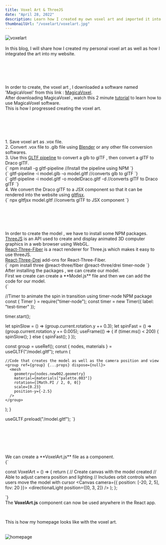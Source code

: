 ```yaml
---
title: Voxel Art & ThreeJS
date: "April 28, 2022"
description: Learn how I created my own voxel art and imported it into my website
thumbnailUrl: "/voxelart/voxelart.jpg"
---
```


<div style={{ display: "flex", justifyContent: "center" }}>
  <Image
    src="/blog-images/voxelart/voxelart.jpg"
    alt="voxelart"
    width={500}
    height={250}
  />
</div>

<br />

<div>
  In this blog, I will share how I created my personal voxel art as well as how I integrated the art into my website.
</div>

<br />

<Header text="Creating the voxel art"></Header>
<br />
<div>
  In order to create, the voxel art , I downloaded a software named 'MagicaVoxel' from this link : <u><a href="https://ephtracy.github.io/">MagicaVoxel</a></u>.
  <br/>
  After downloading MagicaVoxel , watch this 2 minute <u><a href="https://www.youtube.com/watch?v=26YyDYgBRuM">tutorial</a></u> to learn how to use MagicaVoxel software.
  <br/>
  This is how I progressed creating the voxel art.
  <br/>
  <Carousel
    links={[
      "/blog-images/voxelart/voxel1.jpg",
      "/blog-images/voxelart/voxel2.jpg",
      "/blog-images/voxelart/voxel3.jpg",
      "/blog-images/voxelart/voxel4.jpg",
      "/blog-images/voxelart/voxel5.jpg",
      "/blog-images/voxelart/voxel6.jpg",
      "/blog-images/voxelart/voxel7.jpg",
    ]}
  />
</div>

<br />

<Header text="Exporting and converting voxel file format"></Header>
<br />
<div>
1. Save voxel art as .vox file.
<br />
2. Convert .vox file to .glb file using <u><a href="https://www.blender.org/">Blender</a></u> or any other file conversion softwares.
<br />
3. Use this <u><a href="https://github.com/CesiumGS/gltf-pipeline">GLTF pipeline</a></u> to convert a glb to glTF , then convert a glTF to Draco glTF.
<br />
<SyntaxHighlighter language="javascript">
  {`
    npm install -g gltf-pipeline
    //Install the pipeline using NPM
  `}
</SyntaxHighlighter>
<br />
<SyntaxHighlighter language="javascript">
  {`
    gltf-pipeline -i model.glb -o model.gltf
    //converts glb to glTF
  `}
</SyntaxHighlighter>
<br />
<SyntaxHighlighter language="javascript">
  {`
    gltf-pipeline -i model.gltf -o modelDraco.gltf -d
    //converts glTF to Draco glTF
  `}
</SyntaxHighlighter>
<br />
4. We convert the Draco glTF to a JSX component so that it can be rendered into the website using <u><a href="https://github.com/pmndrs/gltfjsx">gltfjsx</a></u>.
<br />
<SyntaxHighlighter language="javascript">
  {`
    npx gltfjsx model.gltf
    //converts glTF to JSX component
  `}
</SyntaxHighlighter>
<br />
</div>

<br />

<Header text="Creating the model"></Header>
<br />
<div>
  In order to create the model , we have to install some NPM packages.
  <br />
  <u><a href="https://threejs.org/">ThreeJS</a></u> is an API used to create and display animated 3D computer graphics in a web browser using WebGL.
  <br />
  <u><a href="https://github.com/pmndrs/react-three-fiber">React-Three-Fiber</a></u> is a react renderer for Three.js which makes it easy to use threeJS.
  <br />
  <u><a href="https://github.com/pmndrs/drei">React-Three-Drei</a></u> add-ons for React-Three-Fiber. 
  <br />
<SyntaxHighlighter language="javascript">
  {`
    npm install three @react-three/fiber @react-three/drei timer-node
  `}
</SyntaxHighlighter>
<br />
  After installing the packages , we can create our model.
<br />
  First we create can create a **Model.js** file and then we can add the code for our model.
  <br />
  <SyntaxHighlighter language="javascript">
  {`


  //Timer to animate the spin in transition using timer-node NPM package
  const { Timer } = require("timer-node");
  const timer = new Timer({ label: "test-timer" });

  timer.start();

  let spinSlow = () => (group.current.rotation.y += 0.3);
  let spinFast = () => (group.current.rotation.y += 0.005);
  useFrame(() => {
    if (timer.ms() < 200) {
      spinSlow();
    } else {
      spinFast();
    }
  });

  const group = useRef();
  const { nodes, materials } = useGLTF("/model.gltf");
  return (

    //Code that creates the model as well as the camera position and view
    <group ref={group} {...props} dispose={null}>
      <mesh
        geometry={nodes.new002.geometry}
        material={materials["palette.003"]}
        rotation={[Math.PI / 2, 0, 0]}
        scale={0.23}
        position-y={-2.5}
      />
    </group>
  );
}

useGLTF.preload("/model.gltf");
  `}
</SyntaxHighlighter>
</div>

<br />

<Header text="Create canvas and use model"></Header>
<br />
<div>
We can create a **VoxelArt.js** file as a component.
<br />
<SyntaxHighlighter language="javascript">
  {`

const VoxelArt = () => {
  return (
    // Create canvas with the model created
    // Able to adjust camera position and lighting
    // Includes orbit controls when users move the model with cursor
    <Canvas camera={{ position: [-20, 2, 5], fov: 20 }}>
      <OrbitControls enableZoom={true} />
      <ambientLight intensity={0.8} />
      <directionalLight position={[0, 3, 2]} />
      <Suspense fallback={null}>
        <Model />
      </Suspense>
    </Canvas>
  );
};


  `}
</SyntaxHighlighter>
<br />
The **VoxelArt.js** component can now be used anywhere in the React app.

<br />


This is how my homepage looks like with the voxel art.
<br />

<div style={{ display: "flex", justifyContent: "center" }}>
<br />
  <Image
    src="/blog-images/voxelart/homepage.png"
    alt="homepage"
    width={500}
    height={250}
  />
</div>
</div>